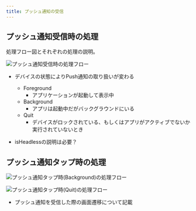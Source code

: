 ```yaml
---
title: プッシュ通知の受信
---
```


## プッシュ通知受信時の処理

処理フロー図とそれぞれの処理の説明。

![プッシュ通知受信時の処理フロー](receive-push-notification.drawio.png)

- デバイスの状態によりPush通知の取り扱いが変わる
  - Foreground
    - アプリケーションが起動して表示中
  - Background
    - アプリは起動中だがバックグラウンドにいる
  - Quit
    - デバイスがロックされている、もしくはアプリがアクティブでないか実行されていないとき

- isHeadlessの説明は必要？

## プッシュ通知タップ時の処理

![プッシュ通知タップ時(Background)の処理フロー](tap-push-notification-when-background.drawio.png)

![プッシュ通知タップ時(Quit)の処理フロー](tap-push-notification-when-quit.drawio.png)

- プッシュ通知を受信した際の画面遷移について記載
